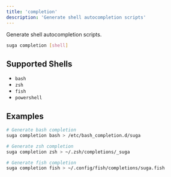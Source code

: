 ```yaml
---
title: 'completion'
description: 'Generate shell autocompletion scripts'
---
```


Generate shell autocompletion scripts.

```bash
suga completion [shell]
```

## Supported Shells

- `bash`
- `zsh`
- `fish`
- `powershell`

## Examples

```bash
# Generate bash completion
suga completion bash > /etc/bash_completion.d/suga

# Generate zsh completion
suga completion zsh > ~/.zsh/completions/_suga

# Generate fish completion
suga completion fish > ~/.config/fish/completions/suga.fish
```